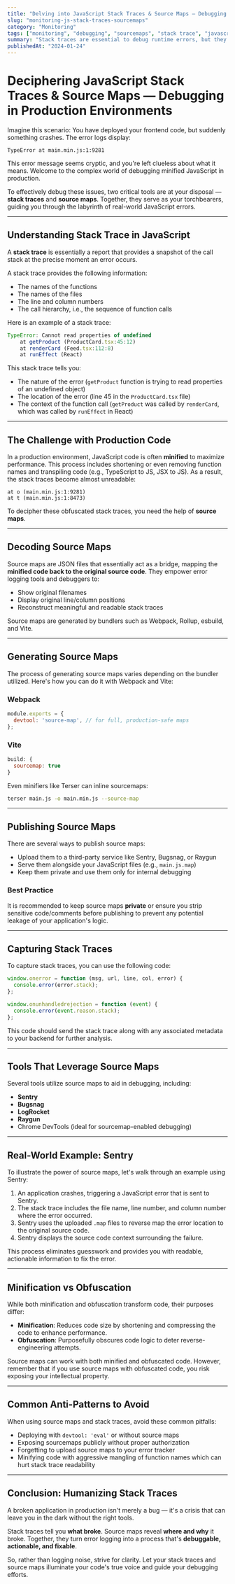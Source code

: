 ```yaml
---
title: "Delving into JavaScript Stack Traces & Source Maps — Debugging in Production Environments"
slug: "monitoring-js-stack-traces-sourcemaps"
category: "Monitoring"
tags: ["monitoring", "debugging", "sourcemaps", "stack trace", "javascript"]
summary: "Stack traces are essential to debug runtime errors, but they often become incomprehensible in production due to minification. Discover how to decipher stack traces using source maps and debug effectively."
publishedAt: "2024-01-24"
---
```


# Deciphering JavaScript Stack Traces & Source Maps — Debugging in Production Environments

Imagine this scenario: You have deployed your frontend code, but suddenly something crashes. The error logs display:

```shell
TypeError at main.min.js:1:9281
```

This error message seems cryptic, and you're left clueless about what it means. Welcome to the complex world of debugging minified JavaScript in production.

To effectively debug these issues, two critical tools are at your disposal — **stack traces** and **source maps**. Together, they serve as your torchbearers, guiding you through the labyrinth of real-world JavaScript errors.

---

## Understanding Stack Trace in JavaScript

A **stack trace** is essentially a report that provides a snapshot of the call stack at the precise moment an error occurs.

A stack trace provides the following information:
- The names of the functions
- The names of the files
- The line and column numbers
- The call hierarchy, i.e., the sequence of function calls

Here is an example of a stack trace:

```js
TypeError: Cannot read properties of undefined
    at getProduct (ProductCard.tsx:45:12)
    at renderCard (Feed.tsx:112:8)
    at runEffect (React)
```

This stack trace tells you:
- The nature of the error (`getProduct` function is trying to read properties of an undefined object)
- The location of the error (line 45 in the `ProductCard.tsx` file)
- The context of the function call (`getProduct` was called by `renderCard`, which was called by `runEffect` in React)

---

## The Challenge with Production Code

In a production environment, JavaScript code is often **minified** to maximize performance. This process includes shortening or even removing function names and transpiling code (e.g., TypeScript to JS, JSX to JS). As a result, the stack traces become almost unreadable:

```shell
at o (main.min.js:1:9281)
at t (main.min.js:1:8473)
```

To decipher these obfuscated stack traces, you need the help of **source maps**.

---

## Decoding Source Maps

Source maps are JSON files that essentially act as a bridge, mapping the **minified code back to the original source code**. They empower error logging tools and debuggers to:
- Show original filenames
- Display original line/column positions
- Reconstruct meaningful and readable stack traces

Source maps are generated by bundlers such as Webpack, Rollup, esbuild, and Vite.

---

## Generating Source Maps

The process of generating source maps varies depending on the bundler utilized. Here's how you can do it with Webpack and Vite:

### Webpack

```js
module.exports = {
  devtool: 'source-map', // for full, production-safe maps
};
```

### Vite

```js
build: {
  sourcemap: true
}
```

Even minifiers like Terser can inline sourcemaps:

```bash
terser main.js -o main.min.js --source-map
```

---

## Publishing Source Maps

There are several ways to publish source maps:
- Upload them to a third-party service like Sentry, Bugsnag, or Raygun
- Serve them alongside your JavaScript files (e.g., `main.js.map`)
- Keep them private and use them only for internal debugging

### Best Practice

It is recommended to keep source maps **private** or ensure you strip sensitive code/comments before publishing to prevent any potential leakage of your application's logic.

---

## Capturing Stack Traces

To capture stack traces, you can use the following code:

```js
window.onerror = function (msg, url, line, col, error) {
  console.error(error.stack);
};

window.onunhandledrejection = function (event) {
  console.error(event.reason.stack);
};
```

This code should send the stack trace along with any associated metadata to your backend for further analysis.

---

## Tools That Leverage Source Maps

Several tools utilize source maps to aid in debugging, including:
- **Sentry**
- **Bugsnag**
- **LogRocket**
- **Raygun**
- Chrome DevTools (ideal for sourcemap-enabled debugging)

---

## Real-World Example: Sentry

To illustrate the power of source maps, let's walk through an example using Sentry:
1. An application crashes, triggering a JavaScript error that is sent to Sentry.
2. The stack trace includes the file name, line number, and column number where the error occurred.
3. Sentry uses the uploaded `.map` files to reverse map the error location to the original source code.
4. Sentry displays the source code context surrounding the failure.

This process eliminates guesswork and provides you with readable, actionable information to fix the error.

---

## Minification vs Obfuscation

While both minification and obfuscation transform code, their purposes differ:
- **Minification**: Reduces code size by shortening and compressing the code to enhance performance.
- **Obfuscation**: Purposefully obscures code logic to deter reverse-engineering attempts.

Source maps can work with both minified and obfuscated code. However, remember that if you use source maps with obfuscated code, you risk exposing your intellectual property.

---

## Common Anti-Patterns to Avoid

When using source maps and stack traces, avoid these common pitfalls:
- Deploying with `devtool: 'eval'` or without source maps
- Exposing sourcemaps publicly without proper authorization
- Forgetting to upload source maps to your error tracker
- Minifying code with aggressive mangling of function names which can hurt stack trace readability

---

## Conclusion: Humanizing Stack Traces

A broken application in production isn't merely a bug — it's a crisis that can leave you in the dark without the right tools.

Stack traces tell you **what broke**. Source maps reveal **where and why** it broke. Together, they turn error logging into a process that's **debuggable, actionable, and fixable**.

So, rather than logging noise, strive for clarity. Let your stack traces and source maps illuminate your code's true voice and guide your debugging efforts.